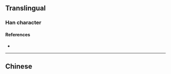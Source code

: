{{character info/new}}
{{also|氬}}
==Translingual==

===Han character===
{{Han char|rn=84|rad=气|as=06|sn=10|four=|canj=ONMTC|ids=⿹气亚}}

====References====
* {{Han ref|kx=0599.151|hdz=32011.080|uh=6C29|ud=27689|bh=EBB2|bd=60338}}

----

==Chinese==
{{zh-see|氬}}